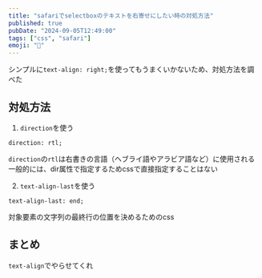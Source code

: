 ```yaml
---
title: "safariでselectboxのテキストを右寄せにしたい時の対処方法"
published: true
pubDate: "2024-09-05T12:49:00"
tags: ["css", "safari"]
emoji: "👀"
---
```


シンプルに`text-align: right;`を使ってもうまくいかないため、対処方法を調べた

## 対処方法

1. `direction`を使う
```
direction: rtl;
```

`direction`の`rtl`は右書きの言語（ヘブライ語やアラビア語など）に使用される
一般的には、dir属性で指定するためcssで直接指定することはない

2. `text-align-last`を使う
```
text-align-last: end;
```

対象要素の文字列の最終行の位置を決めるためのcss

## まとめ
`text-align`でやらせてくれ

